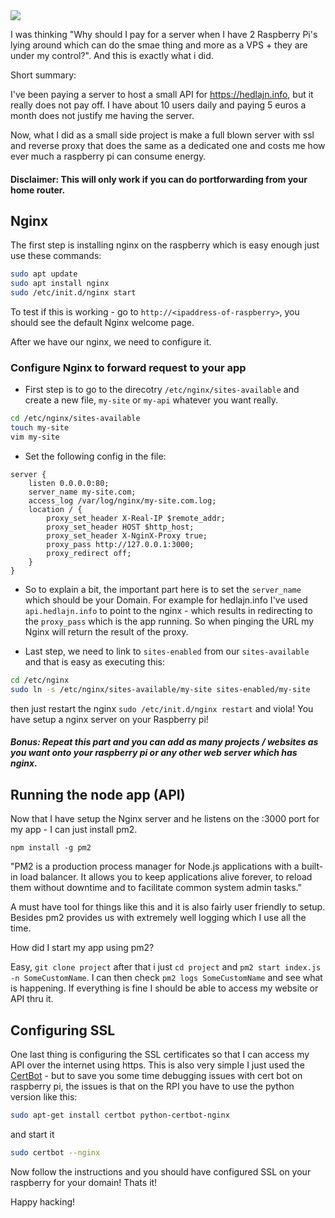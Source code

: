 

<div>
    <img src={rpi} />
</div>

I was thinking "Why should I pay for a server when I have 2 Raspberry Pi's lying around which can do the smae thing and more as a VPS + they are under my control?". 
And this is exactly what i did. 

Short summary: 

I've been paying a server to host a small API for https://hedlajn.info, but it really does not pay off. I have about 10 users daily and paying 5 euros a month does not justify me having the server. 

Now, what I did as a small side project is make a full blown server with ssl and reverse proxy that does the same as a dedicated one and costs me how ever much a raspberry pi can consume energy. 

#### Disclaimer: This will only work if you can do portforwarding from your home router.

## Nginx

The first step is installing nginx on the raspberry which is easy enough just use these commands:

```bash
sudo apt update
sudo apt install nginx
sudo /etc/init.d/nginx start
```

To test if this is working - go to `http://<ipaddress-of-raspberry>`, you should see the default Nginx welcome page. 

After we have our nginx, we need to configure it.

### Configure Nginx to forward request to your app

- First step is to go to the direcotry `/etc/nginx/sites-available` and create a new file, `my-site` or `my-api` whatever you want really.

```bash
cd /etc/nginx/sites-available
touch my-site
vim my-site
```

- Set the following config in the file: 

```nginx
server {
    listen 0.0.0.0:80;
    server_name my-site.com;
    access_log /var/log/nginx/my-site.com.log;
    location / {
        proxy_set_header X-Real-IP $remote_addr;
        proxy_set_header HOST $http_host;
        proxy_set_header X-NginX-Proxy true;
        proxy_pass http://127.0.0.1:3000;
        proxy_redirect off;
    }
}
```
- So to explain a bit, the important part here is to set the `server_name` which should be your Domain. For example for hedlajn.info I've used `api.hedlajn.info` to point to the nginx - which results in redirecting to the `proxy_pass` which is the app running. So when pinging the URL my Nginx will return the result of the proxy. 


- Last step, we need to link to `sites-enabled` from our `sites-available` and that is easy as executing this: 

```bash
cd /etc/nginx
sudo ln -s /etc/nginx/sites-available/my-site sites-enabled/my-site
```

then just restart the nginx `sudo /etc/init.d/nginx restart` and viola! You have setup a nginx server on your Raspberry pi! 

##### Bonus: Repeat this part and you can add as many projects / websites as you want onto your raspberry pi or any other web server which has nginx. 

## Running the node app (API)

Now that I have setup the Nginx server and he listens on the :3000 port for my app - I can just install pm2. 

```npm 
npm install -g pm2
```

"PM2 is a production process manager for Node.js applications with a built-in load balancer. It allows you to keep applications alive forever, to reload them without downtime and to facilitate common system admin tasks."

A must have tool for things like this and it is also fairly user friendly to setup. Besides pm2 provides us with extremely well logging which I use all the time. 

How did I start my app using pm2? 

Easy, `git clone project` after that i just `cd project` and `pm2 start index.js -n SomeCustomName`. I can then check `pm2 logs SomeCustomName` and see what is happening. If everything is fine I should be able to access my website or API thru it. 

## Configuring SSL 

One last thing is configuring the SSL certificates so that I can access my API over the internet using https. This is also very simple I just used the [CertBot](https://certbot.eff.org/) - but to save you some time debugging issues with cert bot on raspberry pi, the issues is that on the RPI you have to use the python version like this: 

```bash
sudo apt-get install certbot python-certbot-nginx
```

and start it 

```bash
sudo certbot --nginx
```

Now follow the instructions and you should have configured SSL on your raspberry for your domain! Thats it! 

Happy hacking! 





